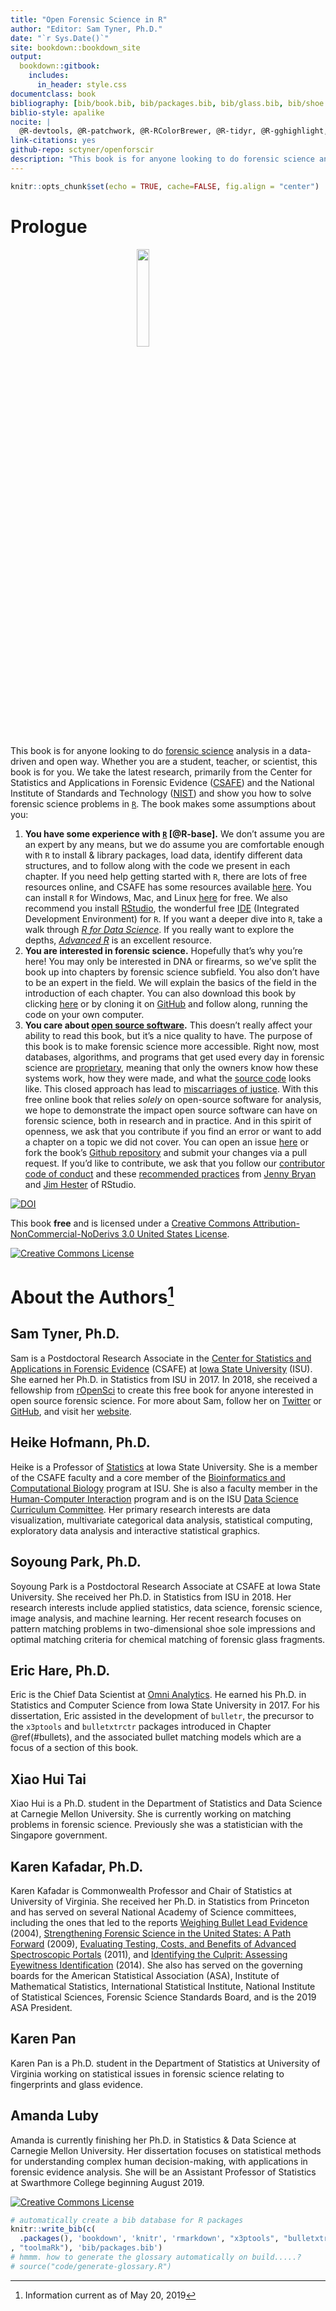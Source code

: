 ```yaml
--- 
title: "Open Forensic Science in R"
author: "Editor: Sam Tyner, Ph.D."
date: "`r Sys.Date()`"
site: bookdown::bookdown_site
output: 
  bookdown::gitbook:
    includes:
      in_header: style.css 
documentclass: book
bibliography: [bib/book.bib, bib/packages.bib, bib/glass.bib, bib/shoe.bib, bib/fingerprint.bib, bib/dna1.bib, bib/humans.bib, bib/bullets.bib, bib/casings.bib, bib/marketplaces.bib, bib/other.bib, bib/toolmarks.bib]
biblio-style: apalike
nocite: |
  @R-devtools, @R-patchwork, @R-RColorBrewer, @R-tidyr, @R-gghighlight, @R-ggpubr, @R-rgl
link-citations: yes
github-repo: sctyner/openforscir
description: "This book is for anyone looking to do forensic science analysis in a data-driven and open way."
---
```


```r
knitr::opts_chunk$set(echo = TRUE, cache=FALSE, fig.align = "center")
```


# Prologue {.unnumbered}

<img src="img/openforscir-hex.png" style="display: block; margin-left: auto; margin-right: auto; width: 20%;" />

This book is for anyone looking to do [forensic science](#def:forsci) analysis in a data-driven and open way. Whether you are a student, teacher, or scientist, this book is for you. We take the latest research, primarily from the Center for Statistics and Applications in Forensic Evidence ([CSAFE](https://forensicstats.org/)) and the National Institute of Standards and Technology ([NIST](https://www.nist.gov/)) and show you how to solve forensic science problems in [`R`](https://www.r-project.org/). The book makes some assumptions about you: 

1. **You have some experience with [`R`](#def:rstats) [@R-base].** We don't assume you are an expert by any means, but we do assume you are comfortable enough with `R` to install & library packages, load data, identify different data structures, and to follow along with the code we present in each chapter. If you need help getting started with `R`, there are lots of free resources online, and CSAFE has some resources available [here](https://csafe-isu.github.io/reu18/slides/). You can install `R` for Windows, Mac, and Linux [here](https://cloud.r-project.org/) for free. We also recommend you install [RStudio](https://www.rstudio.com/products/rstudio/download/), the wonderful free [IDE](#def:ide) (Integrated Development Environment) for `R`. If you want a deeper dive into `R`, take a walk through [*R for Data Science*](http://r4ds.had.co.nz/). If you really want to explore the depths, [*Advanced R*](https://adv-r.hadley.nz/) is an excellent resource. 
2. **You are interested in forensic science.** Hopefully that's why you're here! You may only be interested in DNA or firearms, so we've split the book up into chapters by forensic science subfield. You also don't have to be an expert in the field. We will explain the basics of the field in the introduction of each chapter. You can also download this book by clicking [here](https://github.com/sctyner/OpenForSciR/archive/master.zip) or by cloning it on [GitHub](https://github.com/sctyner/OpenForSciR) and follow along, running the code on your own computer.
3. **You care about [open source software](#def:openss).** This doesn't really affect your ability to read this book, but it's a nice quality to have. The purpose of this book is to make forensic science more accessible. Right now, most databases, algorithms, and programs that get used every day in forensic science are [proprietary](#def:proprietary), meaning that only the owners know how these systems work, how they were made, and what the [source code](#def:sourcecode) looks like. This closed approach has lead to [miscarriages of justice](https://www.propublica.org/article/thousands-of-criminal-cases-in-new-york-relied-on-disputed-dna-testing-techniques). With this free online book that relies *solely* on open-source software for analysis, we hope to demonstrate the impact open source software can have on forensic science, both in research and in practice. And in this spirit of openness, we ask that you contribute if you find an error or want to add a chapter on a topic we did not cover. You can open an issue [here](https://github.com/sctyner/OpenForSciR/issues) or fork the book's [Github repository](https://github.com/sctyner/OpenForSciR/) and submit your changes via a pull request. If you'd like to contribute, we ask that you follow our [contributor code of conduct]("https://github.com/sctyner/OpenForSciR/blob/master/CODE_OF_CONDUCT.md") and these [recommended practices](https://happygitwithr.com/fork-and-clone.html) from [Jenny Bryan](https://jennybryan.org/) and [Jim Hester](https://github.com/jimhester) of RStudio. 

<p><a href="https://zenodo.org/badge/latestdoi/99443778"><img src="https://zenodo.org/badge/99443778.svg" alt="DOI"></a></p>

This book **free** and is licensed under a [Creative Commons Attribution-NonCommercial-NoDerivs 3.0 United States License](http://creativecommons.org/licenses/by-nc-nd/3.0/us/). 

<a rel="license" href="http://creativecommons.org/licenses/by-nc-nd/3.0/us/"><img alt="Creative Commons License" style="border-width:0; display: block; margin-left: auto; margin-right: auto;" src="https://i.creativecommons.org/l/by-nc-nd/3.0/us/88x31.png" /></a>


# About the Authors^[Information current as of May 20, 2019] {.unnumbered}


## Sam Tyner, Ph.D. {-}

Sam is a Postdoctoral Research Associate in the [Center for Statistics and Applications in Forensic Evidence](https://forensicstats.org/) (CSAFE) at [Iowa State University](https://www.iastate.edu/) (ISU). She earned her Ph.D. in Statistics from ISU in 2017. In 2018, she received a fellowship from [rOpenSci](https://ropensci.org/blog/2018/02/14/announcing-2018-ropensci-fellows/) to create this free book for anyone interested in open source forensic science. For more about Sam, follow her on [Twitter](https://twitter.com/sctyner) or [GitHub](https://github.com/sctyner), and visit her [website](https://sctyner.github.io/). 

## Heike Hofmann, Ph.D.  {-}

Heike is a Professor of [Statistics](https://www.stat.iastate.edu/people/heike-hofmann) at Iowa State University. She is a member of the CSAFE faculty and a core member of the [Bioinformatics and Computational Biology](https://www.bcb.iastate.edu/people/all-faculty) program at ISU. She is also a faculty member in the [Human-Computer Interaction](http://www.vrac.iastate.edu/directory/faculty/?ID=hofmann) program and is on the ISU [Data Science Curriculum Committee](https://www.datascience.iastate.edu/people-category/data-science-curriculum-committee).  Her primary research interests are data visualization, multivariate categorical data analysis, statistical computing, exploratory data analysis and interactive statistical graphics. 

## Soyoung Park, Ph.D. {-}

Soyoung Park is a Postdoctoral Research Associate at CSAFE at Iowa State University. She received her Ph.D. in Statistics from ISU in 2018. Her research interests include applied statistics, data science, forensic science, image analysis, and machine learning. Her recent research focuses on pattern matching problems in two-dimensional shoe sole impressions and optimal matching criteria for chemical matching of forensic glass fragments.

## Eric Hare, Ph.D. {-}

Eric is the Chief Data Scientist at [Omni Analytics](https://omnianalytics.io/). He earned his Ph.D. in Statistics and Computer Science from Iowa State University in 2017. For his dissertation, Eric assisted in the development of `bulletr`, the precursor to the  `x3ptools` and `bulletxtrctr` packages introduced in Chapter \@ref(#bullets), and the associated bullet matching models which are a focus of a section of this book.

## Xiao Hui Tai {-}

Xiao Hui is a Ph.D. student in the Department of Statistics and Data Science at Carnegie Mellon University. She is currently working on matching problems in forensic science. Previously she was a statistician with the Singapore government.

## Karen Kafadar, Ph.D. {-}

Karen Kafadar is Commonwealth Professor and Chair of Statistics at University of Virginia. She received her Ph.D. in Statistics from Princeton and has served on several National Academy of Science committees, including the ones that led to the reports [Weighing Bullet Lead Evidence](https://www.nap.edu/catalog/10924/forensic-analysis-weighing-bullet-lead-evidence) (2004), [Strengthening Forensic Science in the United States: A Path Forward](https://www.ncjrs.gov/pdffiles1/nij/grants/228091.pdf) (2009), [Evaluating Testing, Costs, and Benefits of Advanced Spectroscopic Portals](https://www.nap.edu/catalog/13082/evaluating-testing-costs-and-benefits-of-advanced-spectroscopic-portals-final) (2011), and [Identifying the Culprit: Assessing Eyewitness Identification](https://www.nap.edu/catalog/18891/identifying-the-culprit-assessing-eyewitness-identification) (2014). She also has served on the governing boards for the American Statistical Association (ASA), Institute of Mathematical Statistics, International Statistical Institute, National Institute of Statistical Sciences, Forensic Science Standards Board, and is the 2019 ASA President.

## Karen Pan {-}

Karen Pan is a Ph.D. student in the Department of Statistics at University of Virginia working on statistical issues in forensic science relating to fingerprints and glass evidence.

## Amanda Luby {-}

Amanda is currently finishing her Ph.D. in Statistics & Data Science at Carnegie Mellon University. Her dissertation focuses on statistical methods for understanding complex human decision-making, with applications in forensic evidence analysis. She will be an Assistant Professor of Statistics at Swarthmore College beginning August 2019. 

<!--
## Ganesh Krishnan, M.Sc. {-}

Ganesh is a Ph.D. student in Statistics & Human Computer Interaction at Iowa State University. His current work is on statistical methods for bullet and toolmark comparisons. He also has a background in Scientific Computing & Numerical Analysis.
--> 


<a rel="license" href="http://creativecommons.org/licenses/by-nc-nd/3.0/us/"><img alt="Creative Commons License" style="border-width:0; display: block; margin-left: auto; margin-right: auto;" src="https://i.creativecommons.org/l/by-nc-nd/3.0/us/88x31.png" /></a>




```r
# automatically create a bib database for R packages
knitr::write_bib(c(
  .packages(), 'bookdown', 'knitr', 'rmarkdown', "x3ptools", "bulletxtrctr", "magrittr", "dplyr", "PRROC", "DescTools", "protoclust", "EBImage", "blackboxstudyR", "rstantools", "rstan", "RColorBrewer", "tidyr", "ggplot2", "gghighlight", "ggpubr", "caret", "shoeprintr", "patchwork", "purrr", "strvalidator", "devtools", "bmp", "kableExtra", "rgl"
, "toolmaRk"), 'bib/packages.bib')
# hmmm. how to generate the glossary automatically on build.....? 
# source("code/generate-glossary.R")

```
